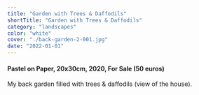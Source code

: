 ```yaml
---
title: "Garden with Trees & Daffodils"
shortTitle: "Garden with Trees & Daffodils"
category: "landscapes"
color: "white"
cover: "./back-garden-2-001.jpg"
date: "2022-01-01"
---
```

    
#### Pastel on Paper, 20x30cm, 2020, For Sale (50 euros)
    
My back garden filled with trees & daffodils (view of the house).